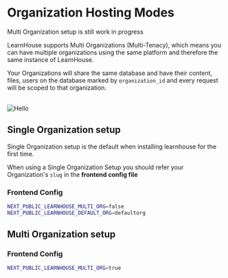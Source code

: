 
# Organization Hosting Modes

<Callout type="warning">Multi Organization setup is still work in progress </Callout>

LearnHouse supports Multi Organizations (Multi-Tenacy), which means you can have multiple organizations using the same platform and therefore the same instance of LearnHouse.

Your Organizations will share the same database and have their content, files, users on the database marked by `organization_id` and every request will be scoped to that organization.

<br />
<img style={{ borderRadius: 10 }} quality={100} src="/img/schemas/orgs_hosting.png" alt="Hello" width={800} height={500} />

## Single Organization setup

<Callout type="info">Single Organization setup is the default when installing learnhouse for the first time.</Callout>

When using a Single Organization Setup you should refer your Organization's `slug` in the **frontend config file**

### Frontend Config

```bash filename="apps/web/.env" {1-2}
NEXT_PUBLIC_LEARNHOUSE_MULTI_ORG=false
NEXT_PUBLIC_LEARNHOUSE_DEFAULT_ORG=defaultorg
```

## Multi Organization setup

### Frontend Config

```bash filename="apps/web/.env" {1-2}
NEXT_PUBLIC_LEARNHOUSE_MULTI_ORG=true
```
